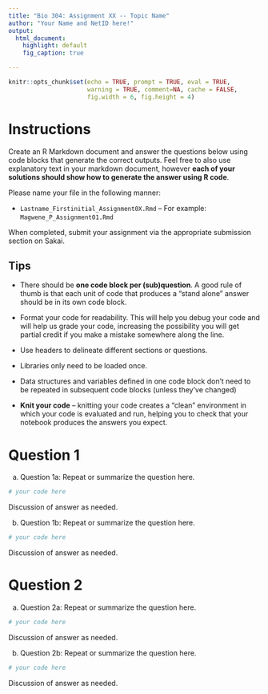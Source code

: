 ```yaml
---
title: "Bio 304: Assignment XX -- Topic Name"
author: "Your Name and NetID here!"
output:
  html_document:
    highlight: default
    fig_caption: true

---
```


```r
knitr::opts_chunk$set(echo = TRUE, prompt = TRUE, eval = TRUE, 
                      warning = TRUE, comment=NA, cache = FALSE,
                      fig.width = 6, fig.height = 4)
```


# Instructions

Create an R Markdown document and answer the questions below using code blocks that generate the correct outputs. Feel free to also use explanatory text in your markdown document, however **each of your solutions should show how to generate the answer using R code**.

Please name your file in the following manner:

* `Lastname_Firstinitial_Assignment0X.Rmd` -- For example: `Magwene_P_Assignment01.Rmd`

When completed, submit your assignment via the appropriate submission section on Sakai.

## Tips

* There should be **one code block per (sub)question**. A good rule of thumb is that each unit of code that produces a "stand alone" answer should be in its own code block.

* Format your code for readability.  This will help you debug your code and will help us grade your code, increasing the possibility you will get partial credit if you make a mistake somewhere along the line.

* Use headers to delineate different sections or questions.

* Libraries only need to be loaded once.

* Data structures and variables defined in one code block don't need to be repeated in subsequent code blocks (unless they've changed)

* **Knit your code** -- knitting your code creates a "clean" environment in which your code is evaluated and run, helping you to check that your notebook produces the answers you expect.


# Question 1

a. Question 1a: Repeat or summarize the question here.
 
```r
# your code here
```
  
Discussion of answer as needed.
 

b. Question 1b: Repeat or summarize the question here. 
 
```r
# your code here
```
  
Discussion of answer as needed.
  
# Question 2

a. Question 2a: Repeat or summarize the question here.
 
```r
# your code here
```
  
Discussion of answer as needed.
 

b. Question 2b: Repeat or summarize the question here. 
 
```r
# your code here
```
  
Discussion of answer as needed.

